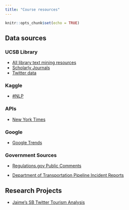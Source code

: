 ```yaml
---
title: "Course resources"
---
```


```r
knitr::opts_chunk$set(echo = TRUE)
```

<!-- <p style="color: #ba5e00"><b>Useful data sources</b> Open and edit the <b>resources.Rmd</b> file, in the project root, to delete this placeholder text and customize with your own!</p> -->

## Data sources

### UCSB Library

-   [All library text mining resources](https://guides.library.ucsb.edu/c.php?g=1095771)
-   [Scholarly Journals](https://guides.library.ucsb.edu/c.php?g=1059769&p=8319664)
-   [Twitter data](https://guides.library.ucsb.edu/c.php?g=1095771)

### Kaggle

-   [#NLP](https://www.kaggle.com/datasets?tags=13204-NLP)

### APIs

-   [New York Times](https://developer.nytimes.com/)

### Google

-   [Google Trends](https://googletrends.github.io/data/)

### Government Sources

-   [Regulations.gov Public Comments](https://www.regulations.gov/)

```{=html}
<!-- -->
```
-   [Department of Transportation Pipeline Incident Reports](https://www.phmsa.dot.gov/data-and-statistics/pipeline/pipeline-incident-20-year-trends)

## Research Projects

-   [Jaime's SB Twitter Tourism Analysis](https://www.jamiecmontgomery.com/post/santa-barbara-twitter/)
